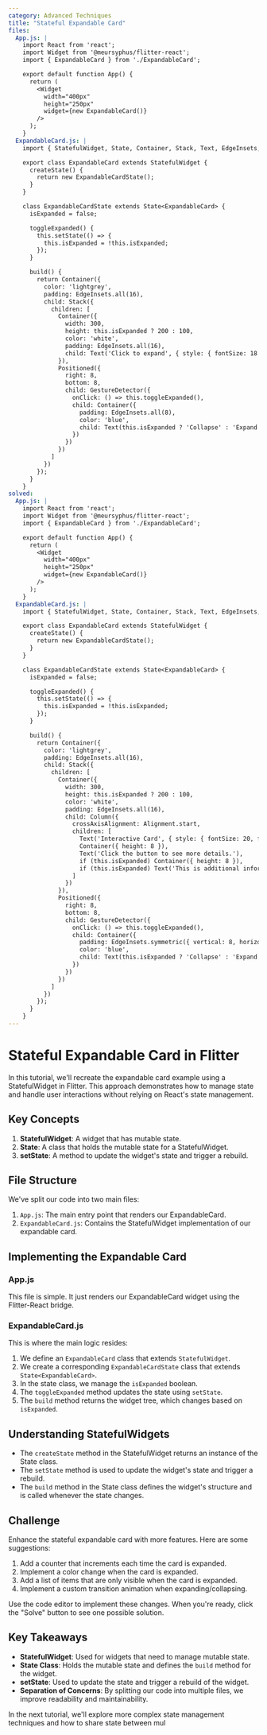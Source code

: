 ```yaml
---
category: Advanced Techniques
title: "Stateful Expandable Card"
files:
  App.js: |
    import React from 'react';
    import Widget from '@meursyphus/flitter-react';
    import { ExpandableCard } from './ExpandableCard';

    export default function App() {
      return (
        <Widget
          width="400px"
          height="250px"
          widget={new ExpandableCard()}
        />
      );
    }
  ExpandableCard.js: |
    import { StatefulWidget, State, Container, Stack, Text, EdgeInsets, GestureDetector, Positioned, Alignment } from '@meursyphus/flitter';

    export class ExpandableCard extends StatefulWidget {
      createState() {
        return new ExpandableCardState();
      }
    }

    class ExpandableCardState extends State<ExpandableCard> {
      isExpanded = false;

      toggleExpanded() {
        this.setState(() => {
          this.isExpanded = !this.isExpanded;
        });
      }

      build() {
        return Container({
          color: 'lightgrey',
          padding: EdgeInsets.all(16),
          child: Stack({
            children: [
              Container({
                width: 300,
                height: this.isExpanded ? 200 : 100,
                color: 'white',
                padding: EdgeInsets.all(16),
                child: Text('Click to expand', { style: { fontSize: 18 } })
              }),
              Positioned({
                right: 8,
                bottom: 8,
                child: GestureDetector({
                  onClick: () => this.toggleExpanded(),
                  child: Container({
                    padding: EdgeInsets.all(8),
                    color: 'blue',
                    child: Text(this.isExpanded ? 'Collapse' : 'Expand', { style: { color: 'white' } })
                  })
                })
              })
            ]
          })
        });
      }
    }
solved:
  App.js: |
    import React from 'react';
    import Widget from '@meursyphus/flitter-react';
    import { ExpandableCard } from './ExpandableCard';

    export default function App() {
      return (
        <Widget
          width="400px"
          height="250px"
          widget={new ExpandableCard()}
        />
      );
    }
  ExpandableCard.js: |
    import { StatefulWidget, State, Container, Stack, Text, EdgeInsets, GestureDetector, Positioned, Alignment, Column } from '@meursyphus/flitter';

    export class ExpandableCard extends StatefulWidget {
      createState() {
        return new ExpandableCardState();
      }
    }

    class ExpandableCardState extends State<ExpandableCard> {
      isExpanded = false;

      toggleExpanded() {
        this.setState(() => {
          this.isExpanded = !this.isExpanded;
        });
      }

      build() {
        return Container({
          color: 'lightgrey',
          padding: EdgeInsets.all(16),
          child: Stack({
            children: [
              Container({
                width: 300,
                height: this.isExpanded ? 200 : 100,
                color: 'white',
                padding: EdgeInsets.all(16),
                child: Column({
                  crossAxisAlignment: Alignment.start,
                  children: [
                    Text('Interactive Card', { style: { fontSize: 20, fontWeight: 'bold' } }),
                    Container({ height: 8 }),
                    Text('Click the button to see more details.'),
                    if (this.isExpanded) Container({ height: 8 }),
                    if (this.isExpanded) Text('This is additional information that appears when the card is expanded. It demonstrates the use of conditional rendering in Flitter widgets.')
                  ]
                })
              }),
              Positioned({
                right: 8,
                bottom: 8,
                child: GestureDetector({
                  onClick: () => this.toggleExpanded(),
                  child: Container({
                    padding: EdgeInsets.symmetric({ vertical: 8, horizontal: 16 }),
                    color: 'blue',
                    child: Text(this.isExpanded ? 'Collapse' : 'Expand', { style: { color: 'white' } })
                  })
                })
              })
            ]
          })
        });
      }
    }
---
```


# Stateful Expandable Card in Flitter

In this tutorial, we'll recreate the expandable card example using a StatefulWidget in Flitter. This approach demonstrates how to manage state and handle user interactions without relying on React's state management.

## Key Concepts

1. **StatefulWidget**: A widget that has mutable state.
2. **State**: A class that holds the mutable state for a StatefulWidget.
3. **setState**: A method to update the widget's state and trigger a rebuild.

## File Structure

We've split our code into two main files:

1. `App.js`: The main entry point that renders our ExpandableCard.
2. `ExpandableCard.js`: Contains the StatefulWidget implementation of our expandable card.

## Implementing the Expandable Card

### App.js

This file is simple. It just renders our ExpandableCard widget using the Flitter-React bridge.

### ExpandableCard.js

This is where the main logic resides:

1. We define an `ExpandableCard` class that extends `StatefulWidget`.
2. We create a corresponding `ExpandableCardState` class that extends `State<ExpandableCard>`.
3. In the state class, we manage the `isExpanded` boolean.
4. The `toggleExpanded` method updates the state using `setState`.
5. The `build` method returns the widget tree, which changes based on `isExpanded`.

## Understanding StatefulWidgets

- The `createState` method in the StatefulWidget returns an instance of the State class.
- The `setState` method is used to update the widget's state and trigger a rebuild.
- The `build` method in the State class defines the widget's structure and is called whenever the state changes.

## Challenge

Enhance the stateful expandable card with more features. Here are some suggestions:

1. Add a counter that increments each time the card is expanded.
2. Implement a color change when the card is expanded.
3. Add a list of items that are only visible when the card is expanded.
4. Implement a custom transition animation when expanding/collapsing.

Use the code editor to implement these changes. When you're ready, click the "Solve" button to see one possible solution.

## Key Takeaways

- **StatefulWidget**: Used for widgets that need to manage mutable state.
- **State Class**: Holds the mutable state and defines the `build` method for the widget.
- **setState**: Used to update the state and trigger a rebuild of the widget.
- **Separation of Concerns**: By splitting our code into multiple files, we improve readability and maintainability.

In the next tutorial, we'll explore more complex state management techniques and how to share state between mul
